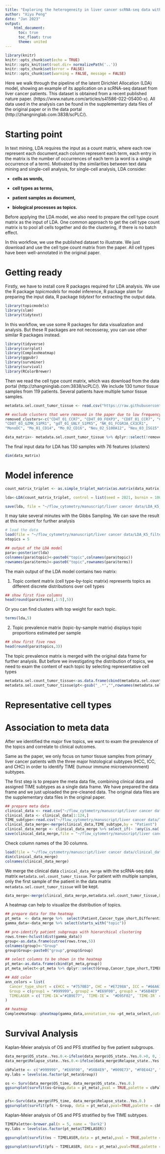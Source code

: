 ```yaml
---
title: "Exploring the heterogeneity in liver cancer scRNA-seq data with LDA"
author: "Xiyu Peng"
date: "Jan 2023"
output:
    html_document:
      toc: true
      toc_float: true 
      theme: united
---
```


```r
library(knitr)
knitr::opts_chunk$set(echo = TRUE)
knitr::opts_knit$set(root.dir= normalizePath('..'))
knitr::opts_chunk$set(error = FALSE)
knitr::opts_chunk$set(warning = FALSE, message = FALSE) 
```


Here we walk through the pipeline of the latent Dirichlet Allocation (LDA) model, showing an example of its application on a scRNA-seq dataset from liver cancer patients.
This dataset is obtained from a recent published nature paper. (https://www.nature.com/articles/s41586-022-05400-x). All data used in the analysis can be found in the supplementary data files of the original paper or in the data portal (http://zhangninglab.com:3838/scPLC/).


# Starting point



In text mining, LDA requires the input as a count matrix, where each row represent each document,each column represent each term, each entry in the matrix is the number of occurrences of each term (a word is a single occurrence of a term). Motivated by the similarities between text data mining and single-cell analysis, for single-cell analysis, LDA consider:

- **cells as words,**

- **cell types as terms,**

- **patient samples as document,**

- **biological processes as topics.**


Before applying the LDA model, we also need to prepare the cell type count matrix as the input of LDA. One common approach to get the cell type count matrix is to pool all cells together and do the clustering, if there is no batch effect. 

In this workflow, we use the published dataset to illustrate. We just download and use the cell type count matrix from the paper. All cell types have been well-annotated in the original paper.  


# Getting ready

Firstly, we have to install core R packages required for LDA analysis.
We use the R package *topicmodels* for model inference, R package *slam* for preparing the input data, R package *tidytext* for extracting the output data. 

```r
library(topicmodels)
library(slam)
library(tidytext)
```

In this workflow, we use some R packages for data visualization and analysis. But these R packages are not necesseray, you can use other similar R packages instead.

```r
library(tidyverse)
library(corrplot)
library(ComplexHeatmap)
library(ggpubr)
library(survminer)
library(survival)
library(RColorBrewer)
```

Then we read the cell type count matrix, which was download from the data portal (http://zhangninglab.com:3838/scPLC/). We include 130 tumor tissue samples from 119 patients. Several patients have multiple tumor tissue samples.  

```r
metadata.sel.count_tumor_tissue <- read.csv("https://raw.githubusercontent.com/xiyupeng/LDA_examples/main/data/metadata-sel-count_tumor_tissue.csv",row.names = 1)

## exclude clusters that were removed in the paper due to low frequency or low quality
removed_clusters<-c("CD4T_01_CCR7", "CD4T_09_FOXP3", "CD8T_01_CCR7", "CD8T_02_CX3CR1", 
"CD8T_03_GZMK_S1PR1", "gdT_01_GNLY_S1PR5", "NK_01_FCGR3A_CX3CR1", 
"MonoDC", "Mo_01_CD14", "Mo_02_CD16", "Neu_02_S100A12", "Neu_03_ISG15", "Neu_04_TXNIP")

data_matrix<- metadata.sel.count_tumor_tissue %>% dplyr::select(!removed_clusters)
```

The final input data for LDA has 130 samples with 76 features (clusters)

```r
dim(data_matrix)
```

# Model inference


```r
count_matrix_triplet <- as.simple_triplet_matrix(as.matrix(data_matrix))

lda<-LDA(count_matrix_triplet, control = list(seed = 2021, burnin = 1000,thin = 100, iter = 1000), k =5, method = "Gibbs")

save(lda, file = "~/flow_cytometry/manuscript/liver cancer data/LDA_K5_filtered.Rdata")

```

It may take several minutes with the Gibbs Sampling. We can save the result at this moment for further analysis

```r
# load the data
load(file = "~/flow_cytometry/manuscript/liver cancer data/LDA_K5_filtered.Rdata")
ntopics = 5

## output of the LDA model
para<-posterior(lda)
colnames(para$topic)<-paste0("topic",colnames(para$topic))
rownames(para$terms)<-paste0("topic",rownames(para$terms))
```

The main output of the LDA model contains two matrix: 

1. Topic content matrix (cell type-by-topic matrix) represents topics as different discrete distributions over cell types


```r
## show first five columns
head(round(para$terms[,1:5],5))
```

Or you can find clusters with top weight for each topic.

```r
terms(lda,5)
```

2. Topic prevalence matrix (topic-by-sample matrix) displays topic proportions estimated per sample


```r
## show first five rows
head(round(para$topics,3))
```

The topic prevalence matrix is merged with the original data frame for further analysis. But before we investigating the distribution of topics, we need to exam the content of each topic by selecting representative cell types

```r
metadata.sel.count_tumor_tissue<-as.data.frame(cbind(metadata.sel.count_tumor_tissue,para$topic))
metadata.sel.count_tumor_tissue$pt<-gsub("_.*","",rownames(metadata.sel.count_tumor_tissue))
```

# Representative cell types


# Association to meta data

After we identified the major five topics, we want to exam the prevalence of the topics and correlate to clinical outcomes.

Same as the paper, we only focus on tumor tissue samples from primary liver cancer patients with the three major histological subtypes (HCC, ICC, and CHC) in order to identify TIME (tumour immune microenvironment) subtypes.

The first step is to prepare the meta data file, combining clinical data and assigned TIME subtypes as a single data frame. We have prepared the data frame and we just uploaded the pre-cleaned data. The original data files are the supplementary data files in the original paper.

```r
## prepare meta data
clinical_data <- read.csv("~/flow_cytometry/manuscript/liver cancer data/liver_cancer_patient_clinical_data.csv",skip = 2)
clinical_data <- clinical_data[1:124,]
TIME_subtype<-read.csv("~/flow_cytometry/manuscript/liver cancer data/TIME_subtypes.csv",skip = 2)
clinical_data_merge<-merge(clinical_data,TIME_subtype,by = "Patient")
clinical_data_merge <- clinical_data_merge %>% select_if(~ !any(is.na(.)))
save(clinical_data_merge,file = "~/flow_cytometry/manuscript/liver cancer data/clinical_data.Rdata")
```

Check column names of the 30 columns.

```r
load(file = "~/flow_cytometry/manuscript/liver cancer data/clinical_data.Rdata")
dim(clinical_data_merge)
colnames(clinical_data_merge)
```

We merge the clinical data `clinical_data_merge` with the scRNA-seq data matrix `metadata.sel.count_tumor_tissue`. For patient with multiple samples, only the first sample of the patient in the data matrix `metadata.sel.count_tumor_tissue` will be kept.

```r
data_merge<-merge(clinical_data_merge,metadata.sel.count_tumor_tissue,by.x = "Patient",by.y = "pt")
```

A heatmap can help to visualize the distribution of topics.

```r
## prepare data for the heatmap
pt_meta  <- data_merge %>%  select(Patient,Cancer_type_short,Differentiation,"Relapse_state..Yes.0.", "FPS_time","OS_state..Yes.0.","OS_time", TIMELASER)
gamma_data<-data_merge %>% select(starts_with("topic"))

## pre-identify patient subgroups with hierarchical clustering
rows.tree<-hclust(dist(gamma_data))
group<-as.data.frame(cutree(rows.tree,5))
colnames(group)<-"Group"
group$Group<-paste0("group",group$Group)

## select columns to be shown in the heatmap
pt_meta<-as.data.frame(cbind(pt_meta,group))
pt_meta_select<-pt_meta %>% dplyr::select(Group,Cancer_type_short,TIMELASER)

## Add color
ann_colors = list(
  Cancer_type_short = c(HCC = "#7570B3", CHC = "#E7298A", ICC = "#66A61E"),
  Group = c(group1 = "#999999", group2 = "#E69F00", group3 = "#56B4E9", group4 = "#009E73", group5 = "#F0E442"),
  TIMELASER = c(`TIME-IA`="#1B9E77", `TIME-IE`=  "#D95F02", `TIME-IR` = "#7570B3", `TIME-ISM` = "#E7298A" , `TIME-ISS` = "#66A61E")
)

## heatmap
ComplexHeatmap::pheatmap(gamma_data,annotation_row =pt_meta_select,cutree_rows = 5,annotation_colors = ann_colors)
```

# Survival Analysis

Kaplan-Meier analysis of OS and PFS stratified by five patient subgroups.

```r
data_merge$OS_state..Yes.0.<-ifelse(data_merge$OS_state..Yes.0.>0, 0, 1)
data_merge$Relapse_state..Yes.0.<-ifelse(data_merge$Relapse_state..Yes.0.>0, 0, 1)

cbPalette <- c("#999999", "#E69F00", "#56B4E9", "#009E73", "#F0E442", "#0072B2", "#D55E00", "#CC79A7")
my.labs = levels(as.factor(pt_meta$Group))

os <- Surv(data_merge$OS_time, data_merge$OS_state..Yes.0.)
ggsurvplot(survfit(os~Group,data = pt_meta),pval = TRUE,palette = cbPalette,censor.shape="|", censor.size=4,legend.labs=my.labs)+ylab("Overall Survival Probability")+xlab("Time(mos)")


pfs<-Surv(data_merge$FPS_time, data_merge$Relapse_state..Yes.0.)
ggsurvplot(survfit(pfs ~ Group, data = pt_meta),pval=TRUE,palette = cbPalette,censor.shape="|", censor.size=4,  legend.labs=my.labs)+ylab("Progression Free Probability")+xlab("Time(mos)")
```

Kaplan-Meier analysis of OS and PFS stratified by five TIME subtypes.

```r
TIMEPalette<-brewer.pal(n = 5, name = 'Dark2')
my.labs = levels(as.factor(pt_meta$TIMELASER))

ggsurvplot(survfit(os ~ TIMELASER,data = pt_meta),pval = TRUE,palette = TIMEPalette,censor.shape="|", censor.size=4,  legend.labs=my.labs)+ylab("Overall Survival Probability")+xlab("Time(mos)")

ggsurvplot(survfit(pfs ~ TIMELASER, data = pt_meta),pval=TRUE,palette = TIMEPalette,censor.shape="|", censor.size=4,  legend.labs=my.labs)+ylab("Progression Free Probability")+xlab("Time(mos)")
```


